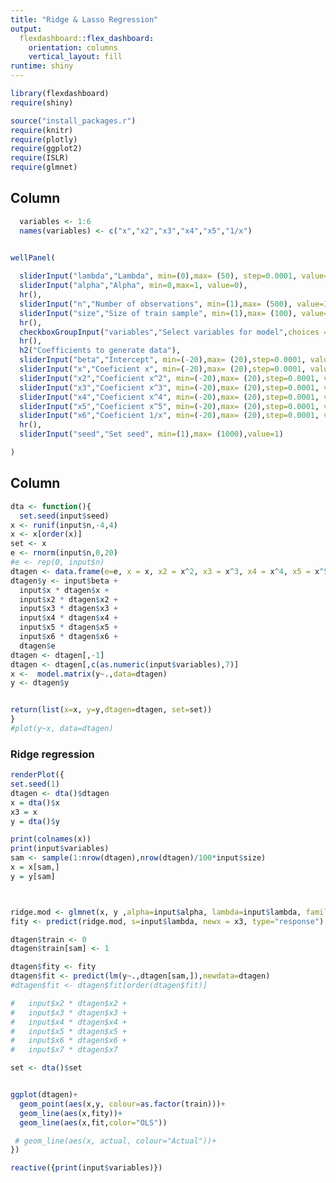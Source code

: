 ```yaml
---
title: "Ridge & Lasso Regression"
output: 
  flexdashboard::flex_dashboard:
    orientation: columns
    vertical_layout: fill
runtime: shiny
---
```


```r
library(flexdashboard)
require(shiny)

source("install_packages.r")
require(knitr)
require(plotly)
require(ggplot2)
require(ISLR)
require(glmnet)
```








Column {.sidebar data-width=450}
-----------------------------------------------------------------------

```r

  variables <- 1:6
  names(variables) <- c("x","x2","x3","x4","x5","1/x")


wellPanel(
  
  sliderInput("lambda","Lambda", min=(0),max= (50), step=0.0001, value=0),
  sliderInput("alpha","Alpha", min=0,max=1, value=0),
  hr(),
  sliderInput("n","Number of observations", min=(1),max= (500), value=100),
  sliderInput("size","Size of train sample", min=(1),max= (100), value=80),
  hr(),
  checkboxGroupInput("variables","Select variables for model",choices = variables, selected = c(1,2,3,4)),
  hr(),
  h2("Coefficients to generate data"),
  sliderInput("beta","Intercept", min=(-20),max= (20),step=0.0001, value=0),
  sliderInput("x","Coeficient x", min=(-20),max= (20),step=0.0001, value=11),
  sliderInput("x2","Coeficient x^2", min=(-20),max= (20),step=0.0001, value=-19),
  sliderInput("x3","Coeficient x^3", min=(-20),max= (20),step=0.0001, value=1),
  sliderInput("x4","Coeficient x^4", min=(-20),max= (20),step=0.0001, value=1),
  sliderInput("x5","Coeficient x^5", min=(-20),max= (20),step=0.0001, value=0),
  sliderInput("x6","Coeficient 1/x", min=(-20),max= (20),step=0.0001, value=0),
  hr(),
  sliderInput("seed","Set seed", min=(1),max= (1000),value=1)

)


```

Column {data-width=350}
-----------------------------------------------------------------------


```r
dta <- function(){
  set.seed(input$seed)
x <- runif(input$n,-4,4)
x <- x[order(x)]
set <- x
e <- rnorm(input$n,0,20)
#e <- rep(0, input$n)
dtagen <- data.frame(e=e, x = x, x2 = x^2, x3 = x^3, x4 = x^4, x5 = x^5,  x6 = 1/x)
dtagen$y <- input$beta +
  input$x * dtagen$x +
  input$x2 * dtagen$x2 +
  input$x3 * dtagen$x3 +
  input$x4 * dtagen$x4 +
  input$x5 * dtagen$x5 +
  input$x6 * dtagen$x6 +
  dtagen$e
dtagen <- dtagen[,-1]
dtagen <- dtagen[,c(as.numeric(input$variables),7)]
x <-  model.matrix(y~.,data=dtagen)
y <- dtagen$y


return(list(x=x, y=y,dtagen=dtagen, set=set))
}
#plot(y~x, data=dtagen)
```

### Ridge regression

```r
renderPlot({
set.seed(1)
dtagen <- dta()$dtagen
x = dta()$x
x3 = x
y = dta()$y

print(colnames(x))
print(input$variables)
sam <- sample(1:nrow(dtagen),nrow(dtagen)/100*input$size)
x = x[sam,]
y = y[sam]



ridge.mod <- glmnet(x, y ,alpha=input$alpha, lambda=input$lambda, family="gaussian")
fity <- predict(ridge.mod, s=input$lambda, newx = x3, type="response")

dtagen$train <- 0
dtagen$train[sam] <- 1

dtagen$fity <- fity
dtagen$fit <- predict(lm(y~.,dtagen[sam,]),newdata=dtagen)
#dtagen$fit <- dtagen$fit[order(dtagen$fit)]

#   input$x2 * dtagen$x2 +
#   input$x3 * dtagen$x3 +
#   input$x4 * dtagen$x4 +
#   input$x5 * dtagen$x5 +
#   input$x6 * dtagen$x6 +
#   input$x7 * dtagen$x7

set <- dta()$set


ggplot(dtagen)+
  geom_point(aes(x,y, colour=as.factor(train)))+
  geom_line(aes(x,fity))+
  geom_line(aes(x,fit,color="OLS"))

 # geom_line(aes(x, actual, colour="Actual"))+
})
```

```r
reactive({print(input$variables)})
```



